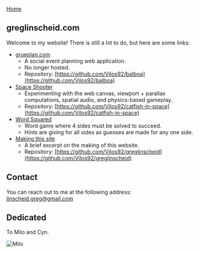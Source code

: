 

<Head />

<MainColumn>
<Prose>

[Home](/)

## greglinscheid.com

Welcome to my website! There is still a lot to do, but here are some links:

- [grueplan.com](https://github.com/Vilos92/balboa)
  - A social event planning web application.
  - No longer hosted.
  - Repository: [https://github.com/Vilos92/balboa](https://github.com/Vilos92/balboa)
- [Space Shooter](https://catfish-in-space-vilos92.vercel.app/)
  - Experimenting with the web canvas, viewport + parallax computations, spatial audio, and physics-based gameplay.
  - Repository: [https://github.com/Vilos92/catfish-in-space](https://github.com/Vilos92/catfish-in-space)
- [Word Squared](https://word-squared.vercel.app/)
  - Word game where 4 sides must be solved to succeed.
  - Hints are giving for all sides as guesses are made for any one side.
- [Making this site](/making-this-site)
  - A brief excerpt on the making of this website.
  - Repository: [https://github.com/Vilos92/greglinscheid](https://github.com/Vilos92/greglinscheid)

## Contact

You can reach out to me at the following address: [linscheid.greg@gmail.com](mailto:linscheid.greg@gmail.com)

## Dedicated

To Milo and Cyn.

<Image src='/milo.jpg' alt='Milo' width={242} height={322} />

</Prose>
</MainColumn>
